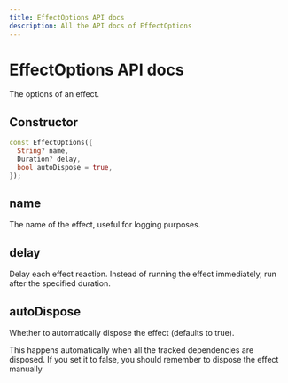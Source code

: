 ```yaml
---
title: EffectOptions API docs
description: All the API docs of EffectOptions
---
```


# EffectOptions API docs

The options of an effect.

## Constructor

```dart
const EffectOptions({
  String? name,
  Duration? delay,
  bool autoDispose = true,
});
```

## name

The name of the effect, useful for logging purposes.

## delay

Delay each effect reaction.
Instead of running the effect immediately, run after the specified duration.

## autoDispose

Whether to automatically dispose the effect (defaults to true).

This happens automatically when all the tracked dependencies are disposed.
If you set it to false, you should remember to dispose the effect manually
